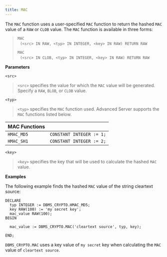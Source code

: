 ```yaml
---
title: MAC
---
```


The `MAC` function uses a user-specified `MAC` function to return the
hashed `MAC` value of a `RAW` or `CLOB` value. The `MAC` function is
available in three forms:

> `MAC`  
>   `(<src> IN RAW, <typ> IN INTEGER, <key> IN RAW) RETURN RAW`
> 
> `MAC`  
>   `(<src> IN CLOB, <typ> IN INTEGER, <key> IN RAW) RETURN RAW`

**Parameters**

`<src>`

> `<src>` specifies the value for which the `MAC` value will be
> generated. Specify a `RAW`, `BLOB`, or `CLOB` value.

`<typ>`

> `<typ>` specifies the `MAC` function used. Advanced Server supports
> the `MAC` functions listed below.

| **MAC Functions** |                          |
| ----------------- | ------------------------ |
| `HMAC_MD5`        | `CONSTANT INTEGER := 1;` |
| `HMAC_SH1`        | `CONSTANT INTEGER := 2;` |

`<key>`

> `<key>` specifies the key that will be used to calculate the hashed
> `MAC` value.

**Examples**

The following example finds the hashed `MAC` value of the string
cleartext source:

``` text
DECLARE
  typ INTEGER := DBMS_CRYPTO.HMAC_MD5;
  key RAW(100) := 'my secret key';
  mac_value RAW(100);
BEGIN

  mac_value := DBMS_CRYPTO.MAC('cleartext source', typ, key);

END;
```

`DBMS_CRYPTO.MAC` uses a key value of `my secret` key when calculating
the `MAC` value of `cleartext source`.
